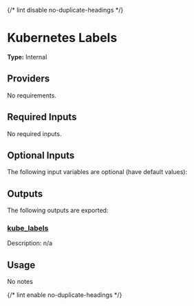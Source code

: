 
{/* lint disable no-duplicate-headings */}

# Kubernetes Labels

<ModuleHeader name="kube_labels" sourceHref="https://github.com/Panfactum/stack/tree/__PANFACTUM_VERSION_EDGE__/packages/infrastructure/kube_labels" status="alpha" type="submodule" />

**Type:** Internal

## Providers

No requirements.

## Required Inputs

No required inputs.

## Optional Inputs

The following input variables are optional (have default values):

## Outputs

The following outputs are exported:

### <a name="output_kube_labels" /> [kube\_labels](#output_kube_labels)

Description: n/a

## Usage

No notes

{/* lint enable no-duplicate-headings */}

